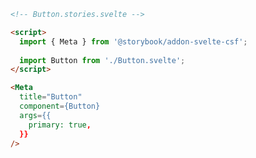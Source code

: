 ```html
<!-- Button.stories.svelte -->

<script>
  import { Meta } from '@storybook/addon-svelte-csf';
  
  import Button from './Button.svelte';
</script>

<Meta
  title="Button"
  component={Button}
  args={{
    primary: true,
  }}
/>
```